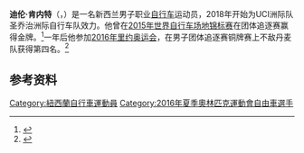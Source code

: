 {{Expand language|1=de|time=2020-10-17T16:52:16+00:00}}
'''迪伦·肯内特'''（{{lang-en|Dylan Kennett}}，{{bd|1994年|12月8日||}}）是一名新西兰男子职业[[自行车|自行车]]运动员，2018年开始为UCI洲际队圣乔治洲际自行车队效力。他曾在[[2015年世界自行车场地锦标赛|2015年世界自行车场地锦标赛]]在团体追逐赛赢得金牌。<ref name="nzherald">{{cite web|url=http://www.nzherald.co.nz/hawkes-bay-today/sport/news/article.cfm?c_id=1503460&objectid=11405853|title=Cycling: Gough in pursuit of Rio dream – Sport – Hawke's Bay Today News|work=The New Zealand Herald|date=2015-02-22|accessdate=2015-12-10|archiveurl=https://web.archive.org/web/20171015153601/http://www.nzherald.co.nz/hawkes-bay-today/sport/news/article.cfm?c_id=1503460&objectid=11405853|archivedate=2017-10-15}}</ref>一年后他参加[[2016年里约奥运会|2016年里约奥运会]]，在男子团体追逐赛铜牌赛上不敌丹麦队获得第四名。<ref>{{cite news |last1=Geenty |first1=Mark |title=Rio Olympics 2016: Odd shaped track stymies New Zealand pursuit team |url=http://www.stuff.co.nz/sport/olympics/83133932/rio-olympics-2016-new-zealand-to-ride-for-team-pursuit-bronze-at-the-velodrome |accessdate=2016-08-14 |work=Stuff |date=2016-08-13 |archiveurl=https://web.archive.org/web/20170817211234/http://www.stuff.co.nz/sport/olympics/83133932/rio-olympics-2016-new-zealand-to-ride-for-team-pursuit-bronze-at-the-velodrome |archivedate=2017-08-17}}</ref>

==参考资料==
{{reflist}}

{{Authority control}}

{{DEFAULTSORT:Kennett, Dylan}}
[[Category:紐西蘭自行車運動員|Category:紐西蘭自行車運動員]]
[[Category:2016年夏季奧林匹克運動會自由車選手|Category:2016年夏季奧林匹克運動會自由車選手]]